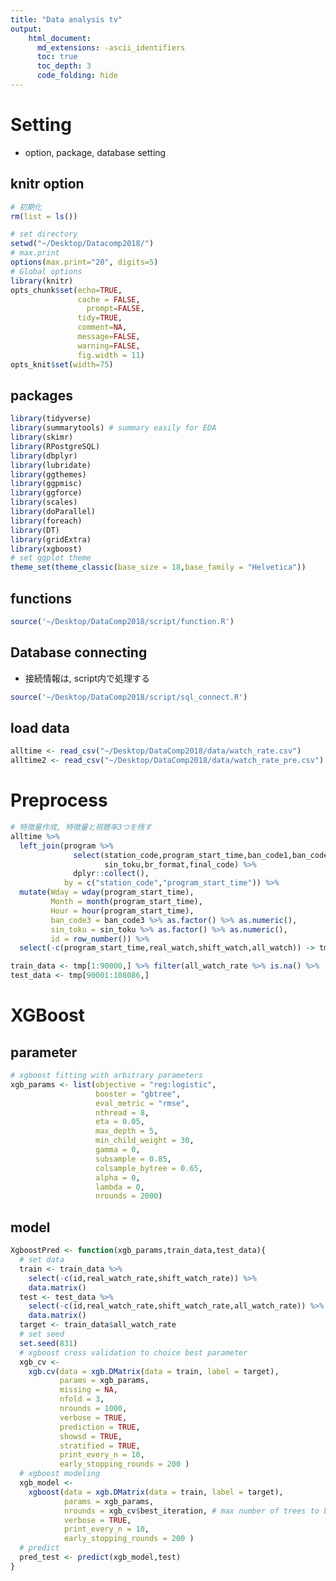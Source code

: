 ```yaml
---
title: "Data analysis tv"
output: 
    html_document:
      md_extensions: -ascii_identifiers
      toc: true
      toc_depth: 3
      code_folding: hide
---
```


# Setting{.tabset .tabset-fade .tabset-pills}

- option, package, database setting

## knitr option

```r
# 初期化
rm(list = ls())
```

```r
# set directory
setwd("~/Desktop/Datacomp2018/") 
# max.print 
options(max.print="20", digits=5)
# Global options
library(knitr)
opts_chunk$set(echo=TRUE,
               cache = FALSE,
	             prompt=FALSE,
               tidy=TRUE,
               comment=NA,
               message=FALSE,
               warning=FALSE,
               fig.width = 11)
opts_knit$set(width=75)
```

## packages

```r
library(tidyverse)
library(summarytools) # summary easily for EDA
library(skimr) 
library(RPostgreSQL)
library(dbplyr)
library(lubridate)
library(ggthemes)
library(ggpmisc)
library(ggforce)
library(scales)
library(doParallel)
library(foreach)
library(DT)
library(gridExtra)
library(xgboost)
# set ggplot theme
theme_set(theme_classic(base_size = 18,base_family = "Helvetica"))
```

## functions

```r
source('~/Desktop/DataComp2018/script/function.R')
```

## Database connecting 

- 接続情報は, script内で処理する

```r
source('~/Desktop/DataComp2018/script/sql_connect.R')
```

## load data

```r
alltime <- read_csv("~/Desktop/DataComp2018/data/watch_rate.csv")
alltime2 <- read_csv("~/Desktop/DataComp2018/data/watch_rate_pre.csv")
```

# Preprocess

```r
# 特徴量作成, 特徴量と視聴率3つを残す
alltime %>% 
  left_join(program %>% 
              select(station_code,program_start_time,ban_code1,ban_code2,ban_code3,
                     sin_toku,br_format,final_code) %>% 
              dplyr::collect(),
            by = c("station_code","program_start_time")) %>% 
  mutate(Wday = wday(program_start_time),
         Month = month(program_start_time),
         Hour = hour(program_start_time),
         ban_code3 = ban_code3 %>% as.factor() %>% as.numeric(),
         sin_toku = sin_toku %>% as.factor() %>% as.numeric(),
         id = row_number()) %>% 
  select(-c(program_start_time,real_watch,shift_watch,all_watch)) -> tmp
```

```r
train_data <- tmp[1:90000,] %>% filter(all_watch_rate %>% is.na() %>% !.)
test_data <- tmp[90001:108086,]
```

# XGBoost

## parameter

```r
# xgboost fitting with arbitrary parameters
xgb_params <- list(objective = "reg:logistic",
                   booster = "gbtree",
                   eval_metric = "rmse",
                   nthread = 8,
                   eta = 0.05,
                   max_depth = 5,
                   min_child_weight = 30,
                   gamma = 0,
                   subsample = 0.85,
                   colsample_bytree = 0.65,
                   alpha = 0,
                   lambda = 0,
                   nrounds = 2000)
```

## model

```r
XgboostPred <- function(xgb_params,train_data,test_data){
  # set data
  train <- train_data %>% 
    select(-c(id,real_watch_rate,shift_watch_rate)) %>% 
    data.matrix()
  test <- test_data %>% 
    select(-c(id,real_watch_rate,shift_watch_rate,all_watch_rate)) %>% 
    data.matrix()
  target <- train_data$all_watch_rate
  # set seed
  set.seed(831)
  # xgboost cross validation to choice best parameter
  xgb_cv <- 
    xgb.cv(data = xgb.DMatrix(data = train, label = target),
           params = xgb_params,
           missing = NA,
           nfold = 3,
           nrounds = 1000,
           verbose = TRUE,
           prediction = TRUE,                                           # return the prediction using the final model 
           showsd = TRUE,                                               # standard deviation of loss across folds
           stratified = TRUE, 
           print_every_n = 10,
           early_stopping_rounds = 200 )
  # xgboost modeling  
  xgb_model <- 
    xgboost(data = xgb.DMatrix(data = train, label = target),
            params = xgb_params,
            nrounds = xgb_cv$best_iteration, # max number of trees to build
            verbose = TRUE,                                         
            print_every_n = 10,
            early_stopping_rounds = 200 )
  # predict
  pred_test <- predict(xgb_model,test)
}
```

